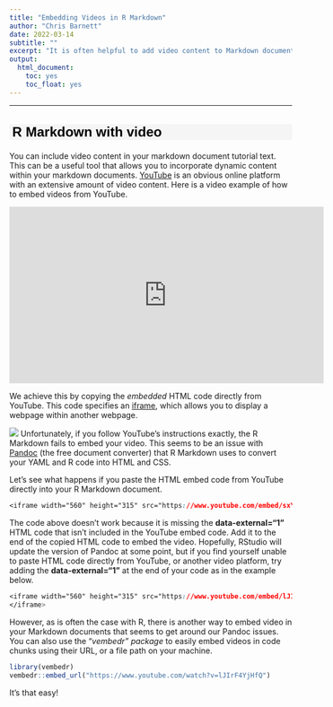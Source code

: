 ```yaml
---
title: "Embedding Videos in R Markdown"
author: "Chris Barnett"
date: 2022-03-14
subtitle: ""
excerpt: "It is often helpful to add video content to Markdown documents. However, because of current issues with Pandoc, embedding videos is not as straightforward as it should be. Here, we will explore various ways to include video content in your R Markdown documents successfully."
output:
  html_document:
    toc: yes
    toc_float: yes
---
```


<style type="text/css">
h1.title { /* Header 4 - and the author and date headers use this too  */
  font-size: 40px;
  font-style: normal;
  font-weight: bold;
  font-family: Tahoma, Verdana, sans-serif;
  color: Black;
}

h4.author { /* Header 4 - and the author and date headers use this too  */
  font-size: 20px;
  font-style: normal;
  font-family: Tahoma, Verdana, sans-serif;
  color: Black;

}
h4.date { /* Header 4 - and the author and date headers use this too  */
  font-size: 20px;
  font-family: Tahoma, Verdana, sans-serif;
  color: Black;
}

h2 {/* Header 2 */
  font-size: 24px;
  font-family: Tahoma, Verdana, sans-serif;
  color: Black;
  background-color: WhiteSmoke;
  text-indent: 5px;
}
</style>
---
## R Markdown with video

You can include video content in your markdown document tutorial text. This can be a useful tool that allows you to incorporate dynamic content within your markdown documents. [YouTube](https://www.youtube.com/watch?v=lJIrF4YjHfQ) is an obvious online platform with an extensive amount of video content. Here is a video example of how to embed videos from YouTube.

<iframe width="560" height="315" src="https://www.youtube.com/embed/lJIrF4YjHfQ" title="New Title" frameborder="0" allow="accelerometer; autoplay; clipboard-write; encrypted-media; gyroscope; picture-in-picture" allowfullscreen data-external="1">
</iframe>

We achieve this by copying the *embedded* HTML code directly from YouTube. This code specifies an [iframe](https://www.w3schools.com/html/html_iframe.asp), which allows you to display a webpage within another webpage.

![](https://thumbs.gfycat.com/BlaringConcernedKid-size_restricted.gif)
Unfortunately, if you follow YouTube's instructions exactly, the R Markdown fails to embed your video. This seems to be an issue with [Pandoc](https://pandoc.org/) (the free document converter) that R Markdown uses to convert your YAML and R code into HTML and CSS. 

Let's see what happens if you paste the HTML embed code from YouTube directly into your R Markdown document. 

```css
<iframe width="560" height="315" src="https://www.youtube.com/embed/sxYE0BY1mdc" title="YouTube video player" frameborder="0" allow="accelerometer; autoplay; clipboard-write; encrypted-media; gyroscope; picture-in-picture" allowfullscreen>
```


The code above doesn't work because it is missing the **data-external="1"** HTML code that isn't included in the YouTube embed code. Add it to the end of the copied HTML code to embed the video. Hopefully, RStudio will update the version of Pandoc at some point, but if you find yourself unable to paste HTML code directly from YouTube, or another video platform, try adding the **data-external="1"** at the end of your code as in the example below.

```css
<iframe width="560" height="315" src="https://www.youtube.com/embed/lJIrF4YjHfQ" title="New Title" frameborder="0" allow="accelerometer; autoplay; #clipboard-write; encrypted-media; gyroscope; picture-in-picture" allowfullscreen data-external="1">
</iframe>
```


However, as is often the case with R, there is another way to embed video in your Markdown documents that seems to get around our Pandoc issues. You can also use the "*vembedr" package* to easily embed videos in code chunks using their URL, or a file path on your machine.

```r
library(vembedr)
vembedr::embed_url("https://www.youtube.com/watch?v=lJIrF4YjHfQ")
```

It's that easy!
